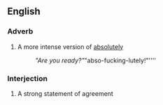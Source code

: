 ==English==
===Adverb===
{{en-adv}}
# {{context|slang|vulgar}} A more intense version of [[absolutely]]
#: ''"Are you ready?" ''"abso-fucking-lutely!"''''

===Interjection===
{{en-intj}}
# {{context|slang|vulgar}} A strong statement of agreement
